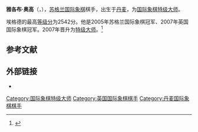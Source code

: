 {{Infobox chess player
|name = 雅各布·奥高
|image = Jacob Aagaard.jpg
|caption = 摄于2008年
|birthname = Jacob Aagaard
|country = [[苏格兰|苏格兰]]
|birth_date = {{Birth date and age|1973|7|31|df=y}}
|birth_place = [[丹麦|丹麦]]
|death_date = 
|death_place = 
|title = [[国际象棋特级大师|特级大师]]
|peakrating = 2538（2009年7月）
|FideID = 1401815
}}
'''雅各布·奥高'''（{{lang-en|Jacob Aagaard}}，{{bd|1973年|7月31日||}}），[[苏格兰|苏格兰]][[国际象棋|国际象棋]]棋手，出生于[[丹麦|丹麦]]，为[[国际象棋特级大师|国际象棋特级大师]]。

埃格德的最高[[等级分|等级分]]为2542分。他是2005年苏格兰国际象棋冠军、2007年英国国际象棋冠军。2007年晋升为[[国际象棋特级大师|特级大师]]。<ref>{{cite web|author=Speelman, Jon|title=Speelman on Chess|url=http://sport.guardian.co.uk/chess/story/0,,2151704,00.html|publisher=[[The_Guardian|The Guardian]]|date=19 August 2007|accessdate=2008-03-07|authorlink=Jon Speelman}}</ref>

== 参考文献 ==
{{reflist}}

== 外部链接 ==
*{{chessgames player|id=35994}}


{{Authority control}}
{{Chess-bio-stub}}
[[Category:国际象棋特级大师|Category:国际象棋特级大师]]
[[Category:英国国际象棋棋手|Category:英国国际象棋棋手]]
[[Category:丹麦国际象棋棋手|Category:丹麦国际象棋棋手]]